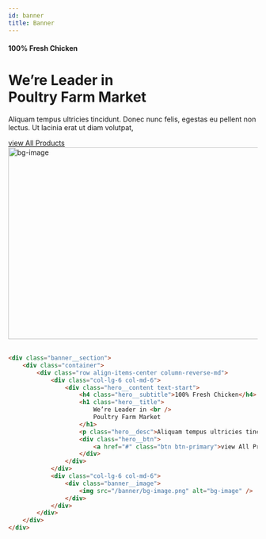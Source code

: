 ```yaml
---
id: banner
title: Banner
---
```



<div className="banner__section">
    <div className="container">
        <div className="row align-items-center column-reverse-md">
            <div className="col-lg-6 col-md-6">
                <div className="hero__content text-start">
                    <h4 className="hero__subtitle">100% Fresh Chicken</h4>
                    <h1 className="hero__title">
                        We’re Leader in <br />
                        Poultry Farm Market
                    </h1>
                    <p className="hero__desc">Aliquam tempus ultricies tincidunt. Donec nunc felis, egestas eu pellent non lectus. Ut lacinia erat ut diam volutpat,</p>
                    <div className="hero__btn">
                        <a href="#" className="btn btn-primary">view All Products</a>
                    </div>
                </div>
            </div>
            <div className="col-lg-6 col-md-6">
                <div className="banner__image">
                    <Image src="/banner/bg-image.png" width="611" height="387" alt="bg-image" />
                </div>
            </div>
        </div>
    </div>
</div>
<br />

```html
<div class="banner__section">
    <div class="container">
        <div class="row align-items-center column-reverse-md">
            <div class="col-lg-6 col-md-6">
                <div class="hero__content text-start">
                    <h4 class="hero__subtitle">100% Fresh Chicken</h4>
                    <h1 class="hero__title">
                        We’re Leader in <br />
                        Poultry Farm Market
                    </h1>
                    <p class="hero__desc">Aliquam tempus ultricies tincidunt. Donec nunc felis, egestas eu pellent non lectus. Ut lacinia erat ut diam volutpat,</p>
                    <div class="hero__btn">
                        <a href="#" class="btn btn-primary">view All Products</a>
                    </div>
                </div>
            </div>
            <div class="col-lg-6 col-md-6">
                <div class="banner__image">
                    <img src="/banner/bg-image.png" alt="bg-image" />
                </div>
            </div>
        </div>
    </div>
</div>
```
